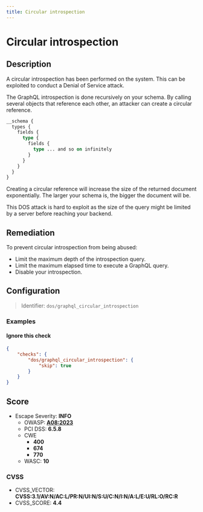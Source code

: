 ```yaml
---
title: Circular introspection
---
```


# Circular introspection

## Description

A circular introspection has been performed on the system.
This can be exploited to conduct a Denial of Service attack.

The GraphQL introspection is done recursively on your schema.
By calling several objects that reference each other, an attacker can create a circular reference.

```graphql
__schema {
  types {
    fields {
      type {
        fields {
          type ... and so on infinitely
        }
      }
    }
  }
}
```

Creating a circular reference will increase the size of the returned document exponentially.
The larger your schema is, the bigger the document will be.

This DOS attack is hard to exploit as the size of the query might be limited by a server before reaching your backend.


## Remediation

To prevent circular introspection from being abused:
- Limit the maximum depth of the introspection query.
- Limit the maximum elapsed time to execute a GraphQL query.
- Disable your introspection.



## Configuration

> Identifier: `dos/graphql_circular_introspection`



### Examples



#### Ignore this check

```json
{
    "checks": {
        "dos/graphql_circular_introspection": {
            "skip": true
        }
    }
}
```




## Score

- Escape Severity: **<span className="info-severityom">INFO</span>**
  - OWASP: **[A08:2023](https://github.com/OWASP/API-Security/blob/master/editions/2023/en/0xa8-lack-of-protection-from-automated-threats.md)**
  - PCI DSS: **6.5.8**
  - CWE
    - **400**
    - **674**
    - **770**
  - WASC: **10**
  
  

### CVSS

- CVSS_VECTOR: **CVSS:3.1/AV:N/AC:L/PR:N/UI:N/S:U/C:N/I:N/A:L/E:U/RL:O/RC:R**
- CVSS_SCORE: **4.4**

